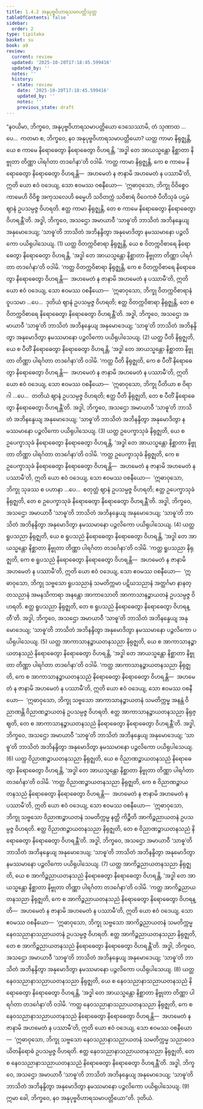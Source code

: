 ```yaml
---
title: 1.4.2 အနုပုဗ္ဗဝိဟာရသမာပတ္တိသုတ္တ
tableOfContents: false
sidebar:
  order: 2
type: tipitaka
basket: su
book: a9
review:
  current: review
  updated: '2025-10-20T17:18:45.599416'
  updated_by: ''
  notes: ''
  history:
  - state: review
    date: '2025-10-20T17:18:45.599416'
    updated_by: ''
    notes: ''
    previous_state: draft
---
```



<DynamicBreadcrumb />


<ReviewStatus review={frontmatter.review} showDetails={true} />

<HypothesisAnnotation frontmatter={frontmatter} />

<Division number="33" book="a9" e="ch" v="17" p="209">

<Paragraph number="248" book="a9">
“နဝယိမာ, ဘိက္ခဝေ, အနုပုဗ္ဗဝိဟာရသမာပတ္တိယော ဒေသေဿာမိ, တံ သုဏာထ …ပေ…  ကတမာ စ, ဘိက္ခဝေ, နဝ အနုပုဗ္ဗဝိဟာရသမာပတ္တိယော? ယတ္ထ ကာမာ နိရုဇ္ဈန္တိ, ယေ စ ကာမေ နိရောဓေတွာ နိရောဓေတွာ ဝိဟရန္တိ, ‘အဒ္ဓါ တေ အာယသ္မန္တော နိစ္ဆာတာ နိဗ္ဗုတာ တိဏ္ဏာ ပါရင်္ဂတာ တဒင်္ဂေနာ’တိ ဝဒါမိ. ‘ကတ္ထ ကာမာ နိရုဇ္ဈန္တိ, ကေ စ ကာမေ နိရောဓေတွာ နိရောဓေတွာ ဝိဟရန္တိ—  အဟမေတံ န ဇာနာမိ အဟမေတံ န ပဿာမီ’တိ, ဣတိ ယော ဧဝံ ဝဒေယျ, သော ဧဝမဿ ဝစနီယော—  ‘ဣဓာဝုသော, ဘိက္ခု ဝိဝိစ္စေဝ ကာမေဟိ ဝိဝိစ္စ အကုသလေဟိ ဓမ္မေဟိ သဝိတက္ကံ သဝိစာရံ ဝိဝေကဇံ ပီတိသုခံ ပဌမံ ဈာနံ ဥပသမ္ပဇ္ဇ ဝိဟရတိ. ဧတ္ထ ကာမာ နိရုဇ္ဈန္တိ, တေ စ ကာမေ နိရောဓေတွာ နိရောဓေတွာ ဝိဟရန္တီ’တိ. အဒ္ဓါ, ဘိက္ခဝေ, အသဌော အမာယာဝီ ‘သာဓူ’တိ ဘာသိတံ အဘိနန္ဒေယျ အနုမောဒေယျ; ‘သာဓူ’တိ ဘာသိတံ အဘိနန္ဒိတွာ အနုမောဒိတွာ နမဿမာနော ပဉ္ဇလိကော ပယိရုပါသေယျ. (1)
</Paragraph>

<Paragraph number="249" book="a9">
ယတ္ထ ဝိတက္ကဝိစာရာ နိရုဇ္ဈန္တိ, ယေ စ ဝိတက္ကဝိစာရေ နိရောဓေတွာ နိရောဓေတွာ ဝိဟရန္တိ, ‘အဒ္ဓါ တေ အာယသ္မန္တော နိစ္ဆာတာ နိဗ္ဗုတာ တိဏ္ဏာ ပါရင်္ဂတာ တဒင်္ဂေနာ’တိ ဝဒါမိ. ‘ကတ္ထ ဝိတက္ကဝိစာရာ နိရုဇ္ဈန္တိ, ကေ စ ဝိတက္ကဝိစာရေ နိရောဓေတွာ နိရောဓေတွာ ဝိဟရန္တိ—  အဟမေတံ န ဇာနာမိ အဟမေတံ န ပဿာမီ’တိ, ဣတိ ယော ဧဝံ ဝဒေယျ, သော ဧဝမဿ ဝစနီယော—  ‘ဣဓာဝုသော, ဘိက္ခု ဝိတက္ကဝိစာရာနံ ဝူပသမာ …ပေ…  ဒုတိယံ ဈာနံ ဥပသမ္ပဇ္ဇ ဝိဟရတိ; ဧတ္ထ ဝိတက္ကဝိစာရာ နိရုဇ္ဈန္တိ, တေ စ ဝိတက္ကဝိစာရေ နိရောဓေတွာ နိရောဓေတွာ ဝိဟရန္တီ’တိ. အဒ္ဓါ, ဘိက္ခဝေ, အသဌော အမာယာဝီ ‘သာဓူ’တိ ဘာသိတံ အဘိနန္ဒေယျ အနုမောဒေယျ; ‘သာဓူ’တိ ဘာသိတံ အဘိနန္ဒိတွာ အနုမောဒိတွာ နမဿမာနော ပဉ္ဇလိကော ပယိရုပါသေယျ. (2)
</Paragraph>

<Paragraph number="250" book="a9">
ယတ္ထ ပီတိ နိရုဇ္ဈတိ, ယေ စ ပီတိံ နိရောဓေတွာ နိရောဓေတွာ ဝိဟရန္တိ, ‘အဒ္ဓါ တေ အာယသ္မန္တော နိစ္ဆာတာ နိဗ္ဗုတာ တိဏ္ဏာ ပါရင်္ဂတာ တဒင်္ဂေနာ’တိ ဝဒါမိ. ‘ကတ္ထ ပီတိ နိရုဇ္ဈတိ, ကေ စ ပီတိံ နိရောဓေတွာ နိရောဓေတွာ ဝိဟရန္တိ—  အဟမေတံ န ဇာနာမိ အဟမေတံ န ပဿာမီ’တိ, ဣတိ ယော ဧဝံ ဝဒေယျ, သော ဧဝမဿ ဝစနီယော—  ‘ဣဓာဝုသော, ဘိက္ခု ပီတိယာ စ ဝိရာဂါ …ပေ…  တတိယံ ဈာနံ ဥပသမ္ပဇ္ဇ ဝိဟရတိ; ဧတ္ထ ပီတိ နိရုဇ္ဈတိ, တေ စ ပီတိံ နိရောဓေတွာ နိရောဓေတွာ ဝိဟရန္တီ’တိ. အဒ္ဓါ, ဘိက္ခဝေ, အသဌော အမာယာဝီ ‘သာဓူ’တိ ဘာသိတံ အဘိနန္ဒေယျ အနုမောဒေယျ; ‘သာဓူ’တိ ဘာသိတံ အဘိနန္ဒိတွာ အနုမောဒိတွာ နမဿမာနော ပဉ္ဇလိကော ပယိရုပါသေယျ. (3)
</Paragraph>

<Paragraph number="251" book="a9">
ယတ္ထ ဥပေက္ခာသုခံ နိရုဇ္ဈတိ, ယေ စ ဥပေက္ခာသုခံ နိရောဓေတွာ နိရောဓေတွာ ဝိဟရန္တိ, ‘အဒ္ဓါ တေ အာယသ္မန္တော နိစ္ဆာတာ နိဗ္ဗုတာ တိဏ္ဏာ ပါရင်္ဂတာ တဒင်္ဂေနာ’တိ ဝဒါမိ. ‘ကတ္ထ ဥပေက္ခာသုခံ နိရုဇ္ဈတိ, ကေ စ ဥပေက္ခာသုခံ နိရောဓေတွာ နိရောဓေတွာ ဝိဟရန္တိ—  အဟမေတံ န ဇာနာမိ အဟမေတံ န ပဿာမီ’တိ, ဣတိ ယော ဧဝံ ဝဒေယျ, သော ဧဝမဿ ဝစနီယော—  ‘ဣဓာဝုသော, ဘိက္ခု သုခဿ စ ပဟာနာ …ပေ…  စတုတ္ထံ ဈာနံ ဥပသမ္ပဇ္ဇ ဝိဟရတိ; ဧတ္ထ ဥပေက္ခာသုခံ နိရုဇ္ဈတိ, တေ စ ဥပေက္ခာသုခံ နိရောဓေတွာ နိရောဓေတွာ ဝိဟရန္တီ’တိ. အဒ္ဓါ, ဘိက္ခဝေ, အသဌော အမာယာဝီ ‘သာဓူ’တိ ဘာသိတံ အဘိနန္ဒေယျ အနုမောဒေယျ; ‘သာဓူ’တိ ဘာသိတံ အဘိနန္ဒိတွာ အနုမောဒိတွာ နမဿမာနော ပဉ္ဇလိကော ပယိရုပါသေယျ. (4)
</Paragraph>

<Paragraph number="252" book="a9">
ယတ္ထ ရူပသညာ နိရုဇ္ဈတိ, ယေ စ ရူပသညံ နိရောဓေတွာ နိရောဓေတွာ ဝိဟရန္တိ, ‘အဒ္ဓါ တေ အာယသ္မန္တော နိစ္ဆာတာ နိဗ္ဗုတာ တိဏ္ဏာ ပါရင်္ဂတာ တဒင်္ဂေနာ’တိ ဝဒါမိ. ‘ကတ္ထ ရူပသညာ နိရုဇ္ဈတိ, ကေ စ ရူပသညံ နိရောဓေတွာ နိရောဓေတွာ ဝိဟရန္တိ—  အဟမေတံ န ဇာနာမိ အဟမေတံ န ပဿာမီ’တိ, ဣတိ ယော ဧဝံ ဝဒေယျ, သော ဧဝမဿ ဝစနီယော—  ‘ဣဓာဝုသော, ဘိက္ခု သဗ္ဗသော ရူပသညာနံ သမတိက္ကမာ ပဋိဃသညာနံ အတ္ထင်္ဂမာ နာနတ္တသညာနံ အမနသိကာရာ အနန္တော အာကာသောတိ အာကာသာနဉ္စာယတနံ ဥပသမ္ပဇ္ဇ ဝိဟရတိ. ဧတ္ထ ရူပသညာ နိရုဇ္ဈတိ, တေ စ ရူပသညံ နိရောဓေတွာ နိရောဓေတွာ ဝိဟရန္တီ’တိ. အဒ္ဓါ, ဘိက္ခဝေ, အသဌော အမာယာဝီ ‘သာဓူ’တိ ဘာသိတံ အဘိနန္ဒေယျ အနုမောဒေယျ; ‘သာဓူ’တိ ဘာသိတံ အဘိနန္ဒိတွာ အနုမောဒိတွာ နမဿမာနော ပဉ္ဇလိကော ပယိရုပါသေယျ. (5)
</Paragraph>

<Paragraph number="253" book="a9">
ယတ္ထ အာကာသာနဉ္စာယတနသညာ နိရုဇ္ဈတိ, ယေ စ အာကာသာနဉ္စာယတနသညံ နိရောဓေတွာ နိရောဓေတွာ ဝိဟရန္တိ, ‘အဒ္ဓါ တေ အာယသ္မန္တော နိစ္ဆာတာ နိဗ္ဗုတာ တိဏ္ဏာ ပါရင်္ဂတာ တဒင်္ဂေနာ’တိ ဝဒါမိ. ‘ကတ္ထ အာကာသာနဉ္စာယတနသညာ နိရုဇ္ဈတိ, ကေ စ အာကာသာနဉ္စာယတနသညံ နိရောဓေတွာ နိရောဓေတွာ ဝိဟရန္တိ—  အဟမေတံ န ဇာနာမိ အဟမေတံ န ပဿာမီ’တိ, ဣတိ ယော ဧဝံ ဝဒေယျ, သော ဧဝမဿ ဝစနီယော—  ‘ဣဓာဝုသော, ဘိက္ခု သဗ္ဗသော အာကာသာနဉ္စာယတနံ သမတိက္ကမ္မ အနန္တံ ဝိညာဏန္တိ ဝိညာဏဉ္စာယတနံ ဥပသမ္ပဇ္ဇ ဝိဟရတိ. ဧတ္ထ အာကာသာနဉ္စာယတနသညာ နိရုဇ္ဈတိ, တေ စ အာကာသာနဉ္စာယတနသညံ နိရောဓေတွာ နိရောဓေတွာ ဝိဟရန္တီ’တိ. အဒ္ဓါ, ဘိက္ခဝေ, အသဌော အမာယာဝီ ‘သာဓူ’တိ ဘာသိတံ အဘိနန္ဒေယျ အနုမောဒေယျ; ‘သာဓူ’တိ ဘာသိတံ အဘိနန္ဒိတွာ အနုမောဒိတွာ နမဿမာနော ပဉ္ဇလိကော ပယိရုပါသေယျ. (6)
</Paragraph>

<Paragraph number="254" book="a9">
ယတ္ထ ဝိညာဏဉ္စာယတနသညာ နိရုဇ္ဈတိ, ယေ စ ဝိညာဏဉ္စာယတနသညံ နိရောဓေတွာ နိရောဓေတွာ ဝိဟရန္တိ, ‘အဒ္ဓါ တေ အာယသ္မန္တော နိစ္ဆာတာ နိဗ္ဗုတာ တိဏ္ဏာ ပါရင်္ဂတာ တဒင်္ဂေနာ’တိ ဝဒါမိ. ‘ကတ္ထ ဝိညာဏဉ္စာယတနသညာ နိရုဇ္ဈတိ, ကေ စ ဝိညာဏဉ္စာယတနသညံ နိရောဓေတွာ နိရောဓေတွာ ဝိဟရန္တိ—  အဟမေတံ န ဇာနာမိ အဟမေတံ န ပဿာမီ’တိ, ဣတိ ယော ဧဝံ ဝဒေယျ, သော ဧဝမဿ ဝစနီယော—  ‘ဣဓာဝုသော, ဘိက္ခု သဗ္ဗသော ဝိညာဏဉ္စာယတနံ သမတိက္ကမ္မ နတ္ထိ ကိဉ္စီတိ အာကိဉ္စညာယတနံ ဥပသမ္ပဇ္ဇ ဝိဟရတိ. ဧတ္ထ ဝိညာဏဉ္စာယတနသညာ နိရုဇ္ဈတိ, တေ စ ဝိညာဏဉ္စာယတနသညံ နိရောဓေတွာ နိရောဓေတွာ ဝိဟရန္တီ’တိ. အဒ္ဓါ, ဘိက္ခဝေ, အသဌော အမာယာဝီ ‘သာဓူ’တိ ဘာသိတံ အဘိနန္ဒေယျ အနုမောဒေယျ; ‘သာဓူ’တိ ဘာသိတံ အဘိနန္ဒိတွာ အနုမောဒိတွာ နမဿမာနော ပဉ္ဇလိကော ပယိရုပါသေယျ. (7)
</Paragraph>

<Paragraph number="255" book="a9">
ယတ္ထ အာကိဉ္စညာယတနသညာ နိရုဇ္ဈတိ, ယေ စ အာကိဉ္စညာယတနသညံ နိရောဓေတွာ နိရောဓေတွာ ဝိဟရန္တိ, ‘အဒ္ဓါ တေ အာယသ္မန္တော နိစ္ဆာတာ နိဗ္ဗုတာ တိဏ္ဏာ ပါရင်္ဂတာ တဒင်္ဂေနာ’တိ ဝဒါမိ. ‘ကတ္ထ အာကိဉ္စညာယတနသညာ နိရုဇ္ဈတိ, ကေ စ အာကိဉ္စညာယတနသညံ နိရောဓေတွာ နိရောဓေတွာ ဝိဟရန္တိ—  အဟမေတံ န ဇာနာမိ အဟမေတံ န ပဿာမီ’တိ, ဣတိ ယော ဧဝံ ဝဒေယျ, သော ဧဝမဿ ဝစနီယော—  ‘ဣဓာဝုသော, ဘိက္ခု သဗ္ဗသော အာကိဉ္စညာယတနံ သမတိက္ကမ္မ နေဝသညာနာသညာယတနံ ဥပသမ္ပဇ္ဇ ဝိဟရတိ. ဧတ္ထ အာကိဉ္စညာယတနသညာ နိရုဇ္ဈတိ, တေ စ အာကိဉ္စညာယတနသညံ နိရောဓေတွာ နိရောဓေတွာ ဝိဟရန္တီ’တိ. အဒ္ဓါ, ဘိက္ခဝေ, အသဌော အမာယာဝီ ‘သာဓူ’တိ ဘာသိတံ အဘိနန္ဒေယျ အနုမောဒေယျ; ‘သာဓူ’တိ ဘာသိတံ အဘိနန္ဒိတွာ အနုမောဒိတွာ နမဿမာနော ပဉ္ဇလိကော ပယိရုပါသေယျ. (8)
</Paragraph>

<Paragraph number="256" book="a9">
ယတ္ထ နေဝသညာနာသညာယတနသညာ နိရုဇ္ဈတိ, ယေ စ နေဝသညာနာသညာယတနသညံ နိရောဓေတွာ နိရောဓေတွာ ဝိဟရန္တိ, ‘အဒ္ဓါ တေ အာယသ္မန္တော နိစ္ဆာတာ နိဗ္ဗုတာ တိဏ္ဏာ ပါရင်္ဂတာ တဒင်္ဂေနာ’တိ ဝဒါမိ. ‘ကတ္ထ နေဝသညာနာသညာယတနသညာ နိရုဇ္ဈတိ, ကေ စ နေဝသညာနာသညာယတနသညံ နိရောဓေတွာ နိရောဓေတွာ ဝိဟရန္တိ—  အဟမေတံ န ဇာနာမိ အဟမေတံ န ပဿာမီ’တိ, ဣတိ ယော ဧဝံ ဝဒေယျ, သော ဧဝမဿ ဝစနီယော—  ‘ဣဓာဝုသော, ဘိက္ခု သဗ္ဗသော နေဝသညာနာသညာယတနံ သမတိက္ကမ္မ သညာဝေဒယိတနိရောဓံ ဥပသမ္ပဇ္ဇ ဝိဟရတိ. ဧတ္ထ နေဝသညာနာသညာယတနသညာ နိရုဇ္ဈတိ, တေ စ နေဝသညာနာသညာယတနသညံ နိရောဓေတွာ နိရောဓေတွာ ဝိဟရန္တီ’တိ. အဒ္ဓါ, ဘိက္ခဝေ, အသဌော အမာယာဝီ ‘သာဓူ’တိ ဘာသိတံ အဘိနန္ဒေယျ အနုမောဒေယျ; ‘သာဓူ’တိ ဘာသိတံ အဘိနန္ဒိတွာ အနုမောဒိတွာ နမဿမာနော ပဉ္ဇလိကော ပယိရုပါသေယျ. (9)
</Paragraph>

<Paragraph number="257" book="a9">
ဣမာ ခေါ, ဘိက္ခဝေ, နဝ အနုပုဗ္ဗဝိဟာရသမာပတ္တိယော”တိ.

</Paragraph>
</Division>

<Paragraph number="258" type="center" book="a9">
ဒုတိယံ.
</Paragraph>